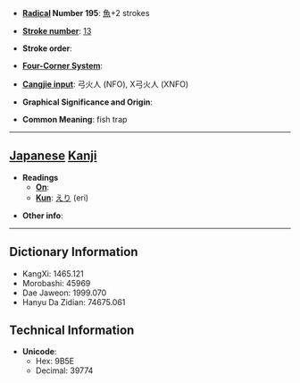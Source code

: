 * '''[[Wiktionary:Chinese radical index| Radical]] Number 195''': [[Wiktionary:Chinese radical index 魚|魚]]+2 strokes

* '''[[Wiktionary:Chinese total strokes index|Stroke number]]''': [[Wiktionary:Chinese total strokes index 13|13]]

* '''Stroke order''': 

* '''[[Wiktionary:Chinese four corner index|Four-Corner System]]''': 

* '''[[Wiktionary:Chinese Cangjie index|Cangjie input]]''': 弓火人 (NFO), X弓火人 (XNFO)

* '''Graphical Significance and Origin''': 

* '''Common Meaning''': fish trap

----

== [[Japanese]] [[Kanji]] ==

* '''Readings'''
** '''[[On]]''': 
** '''[[Kun]]''': [[えり]] (eri)

* '''Other info''':  

----

== Dictionary Information ==

* KangXi: 1465.121
* Morobashi: 45969
* Dae Jaweon: 1999.070
* Hanyu Da Zidian: 74675.061

== Technical Information ==

* '''Unicode''':
** Hex: 9B5E
** Decimal: 39774